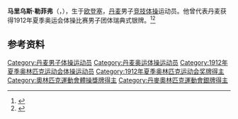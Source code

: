 {{NoteTA|G1=Sports}}
'''马里乌斯·勒菲弗'''（{{lang-da|Marius Lefèvre}}，{{bd|1875年|5月4日|1958年|3月14日}}），生于[[欧登塞|欧登塞]]，[[丹麦|丹麦]]男子[[竞技体操|竞技体操]]运动员。他曾代表丹麦获得1912年夏季奥运会体操比赛男子团体瑞典式银牌。<ref>{{Cite web|title=Marius LEFEVRE|url=https://www.olympic.org/marius-lefevre|accessdate=2021-03-29|work=International Olympic Committee}}</ref><ref>{{cite web|url=https://www.olympedia.org/athletes/29669|title=Marius Lefèvre|work=Olympedia|accessdate=2021-03-30|archive-date=2021-01-13|archive-url=https://web.archive.org/web/20210113020524/http://www.olympedia.org/athletes/29669|dead-url=no}}</ref>

== 参考资料 ==
{{reflist}}

{{Authority control}}
{{DEFAULTSORT:Lefèvre, Marius}}
[[Category:丹麦男子体操运动员|Category:丹麦男子体操运动员]]
[[Category:丹麦奥运体操运动员|Category:丹麦奥运体操运动员]]
[[Category:1912年夏季奥林匹克运动会体操运动员|Category:1912年夏季奥林匹克运动会体操运动员]]
[[Category:1912年夏季奥林匹克运动会奖牌得主|Category:1912年夏季奥林匹克运动会奖牌得主]]
[[Category:奧林匹克運動會體操獎牌得主|Category:奧林匹克運動會體操獎牌得主]]
[[Category:丹麥奧林匹克運動會銀牌得主|Category:丹麥奧林匹克運動會銀牌得主]]